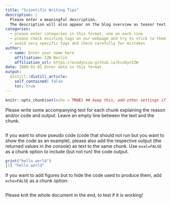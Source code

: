 ```yaml
---
title: "Scientific Writing Tips"
description: |
  Please enter a meaningful description.
  The description will also appear on the blog overview as teaser text as well as at the top of the post. 
categories:
  - please enter categories in this format, one on each line
  - please check existing tags on our webpage and try to stick to them
  - avoid very specific tags and check carefully for mistakes
author:
  - name: Enter your name here
    affiliation: IZW Berlin
    affiliation_url: https://ecodynizw.github.io/EcoDynIZW
date: 2000-01-01 Enter date in this format
output:
  distill::distill_article:
    self_contained: false
    toc: true
---
```


```r
knitr::opts_chunk$set(echo = TRUE) ## keep this, add other settings if needed
```

Please write some accompanying text for each chunk explaining the reason and/or code and output. Leave an empty line between the text and the chunk.

```r

```

If you want to show pseudo code (code that should not run but you want to show the code as an example), please also add the respective output (the returned values in the console) as text to the same chunk. Use `eval=FALSE` as a chunk option to include (but not run) the code output.

```r
print("hello world")
[1] "hello world"
```

If you want to add figures but to hide the code used to produce them, add `echo=FALSE` as a chunk option:

```r

```

Please knit the whole document in the end, to test if it is working!

